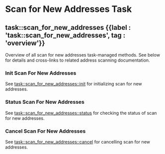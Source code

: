 
# Scan for New Addresses Task

## task::scan\_for\_new\_addresses {{label : 'task::scan_for_new_addresses', tag : 'overview'}}

Overview of all scan for new addresses task-managed methods. See below for details and cross-links to related address scanning documentation.

### Init Scan For New Addresses

See [task::scan\_for\_new\_addresses::init](/komodo-defi-framework/api/v20/wallet/task_managed/scan_for_new_addresses/init/) for initializing scan for new addresses.

### Status Scan For New Addresses

See [task::scan\_for\_new\_addresses::status](/komodo-defi-framework/api/v20/wallet/task_managed/scan_for_new_addresses/status/) for checking the status of scan for new addresses.

### Cancel Scan For New Addresses

See [task::scan\_for\_new\_addresses::cancel](/komodo-defi-framework/api/v20/wallet/task_managed/scan_for_new_addresses/cancel/) for cancelling scan for new addresses.
